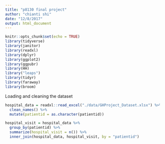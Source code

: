 ```yaml
---
title: "p8130 final project"
author: "chianti shi"
date: "12/8/2017"
output: html_document
---
```


```r
knitr::opts_chunk$set(echo = TRUE)
library(tidyverse)
library(janitor)
library(readxl)
library(dplyr)
library(ggplot2)
library(ggpubr)
library(HH)
library("leaps")
library(tidyr)
library(faraway)
library(broom)
```


Loading and cleaning the dataset
```r
hospital_data = readxl::read_excel("./data/GHProject_Dataset.xlsx") %>%
  clean_names() %>% 
  mutate(patientid = as.character(patientid)) 

hospital_visit = hospital_data %>% 
  group_by(patientid) %>% 
  summarize(hospital_visit = n()) %>% 
  inner_join(hospital_data, hospital_visit, by = "patientid")
```



